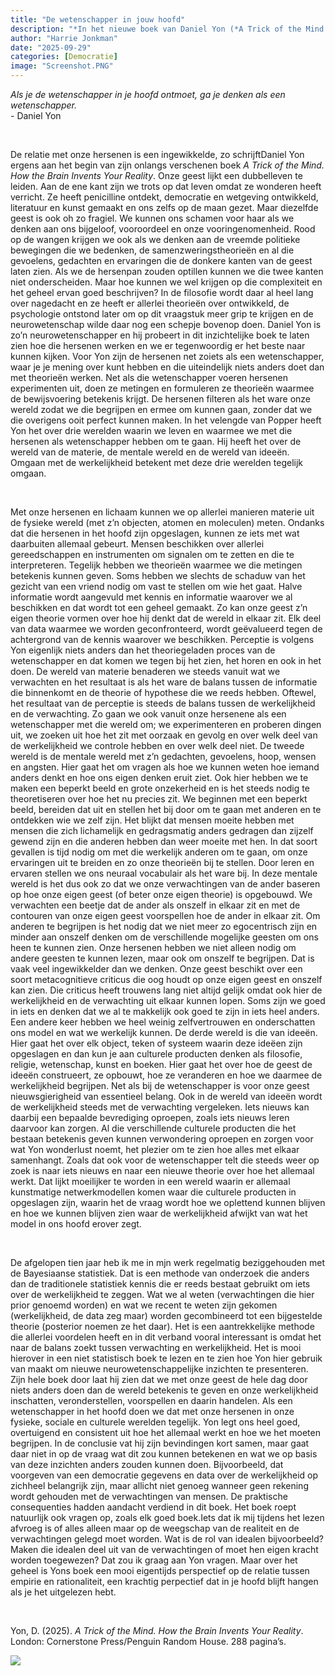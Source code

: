 ```yaml
---
title: "De wetenschapper in jouw hoofd"
description: "*In het nieuwe boek van Daniel Yon (*A Trick of the Mind. How the Brain Invents Your Reality*) laat hij zien hoe onze hersenen werken en hoe we die moeten begrijpen. De hersenen ziet Yon als een wetenschapper die daar in ons hoofd zit opgesloten. Deze hersenen zetten datgene wat hij in de werkelijkheid tegenkomt af tegen dat wat hij ervan verwacht. Zo gaan ze als een wetenschapper te werk in de wereld van de materie, in de mentale wereld en de wereld van ideeën. Een Bayesiaanse wetenschapper wel te verstaan, die naar de balans tussen beide elementen zoekt." 
author: "Harrie Jonkman"
date: "2025-09-29"
categories: [Democratie]
image: "Screenshot.PNG"
---
```


*Als je de wetenschapper in je hoofd ontmoet, ga je denken als een wetenschapper.*\
- Daniel Yon

<br>

De relatie met onze hersenen is een ingewikkelde, zo schrijftDaniel Yon ergens aan het begin van zijn onlangs verschenen boek *A Trick of the Mind. How the Brain Invents Your Reality*. Onze geest lijkt een dubbelleven te leiden. Aan de ene kant zijn we trots op dat leven omdat ze wonderen heeft verricht. Ze heeft penicilline ontdekt, democratie en wetgeving ontwikkeld, literatuur en kunst gemaakt en ons zelfs op de maan gezet. Maar diezelfde geest is ook oh zo fragiel. We kunnen ons schamen voor haar als we denken aan ons bijgeloof, vooroordeel en onze vooringenomenheid. Rood op de wangen krijgen we ook als we denken aan de vreemde politieke bewegingen die we bedenken, de samenzweringstheorieën en al die gevoelens, gedachten en ervaringen die de donkere kanten van de geest laten zien. Als we de hersenpan zouden optillen kunnen we die twee kanten niet onderscheiden. Maar hoe kunnen we wel krijgen op die complexiteit en het geheel ervan goed beschrijven? In de filosofie wordt daar al heel lang over nagedacht en ze heeft er allerlei theorieën over ontwikkeld, de psychologie ontstond later om op dit vraagstuk meer grip te krijgen en de neurowetenschap wilde daar nog een schepje bovenop doen. Daniel Yon is zo’n neurowetenschapper en hij probeert in dit inzichtelijke boek te laten zien hoe die hersenen werken en we er tegenwoordig er het beste naar kunnen kijken. Voor Yon zijn de hersenen net zoiets als een wetenschapper, waar je je mening over kunt hebben en die uiteindelijk niets anders doet dan met theorieën werken. Net als die wetenschapper voeren hersenen experimenten uit, doen ze metingen en formuleren ze theorieën waarmee de bewijsvoering betekenis krijgt. De hersenen filteren als het ware onze wereld zodat we die begrijpen en ermee om kunnen gaan, zonder dat we die overigens ooit perfect kunnen maken. In het velengde van Popper heeft Yon het over drie werelden waarin we leven en waarmee we met die hersenen als wetenschapper hebben om te gaan. Hij heeft het over de wereld van de materie, de mentale wereld en de wereld van ideeën. Omgaan met de werkelijkheid betekent met deze drie werelden tegelijk omgaan.

<br>

Met onze hersenen en lichaam kunnen we op allerlei manieren materie uit de fysieke wereld (met z’n objecten, atomen en moleculen) meten. Ondanks dat die hersenen in het hoofd zijn opgeslagen, kunnen ze iets met wat daarbuiten allemaal gebeurt. Mensen beschikken over allerlei gereedschappen en instrumenten om signalen om te zetten en die te interpreteren. Tegelijk hebben we theorieën waarmee we die metingen betekenis kunnen geven. Soms hebben we slechts de schaduw van het gezicht van een vriend nodig om vast te stellen om wie het gaat. Halve informatie wordt aangevuld met kennis en informatie waarover we al beschikken en dat wordt tot een geheel gemaakt. Zo kan onze geest z’n eigen theorie vormen over hoe hij denkt dat de wereld in elkaar zit. Elk deel van data waarmee we worden geconfronteerd, wordt geëvalueerd tegen de achtergrond van de kennis waarover we beschikken. Perceptie is volgens Yon eigenlijk niets anders dan het theoriegeladen proces van de wetenschapper en dat komen we tegen bij het zien, het horen en ook in het doen. De wereld van materie benaderen we steeds vanuit wat we verwachten en het resultaat is als het ware de balans tussen de informatie die binnenkomt en de theorie of hypothese die we reeds hebben. Oftewel, het resultaat van de perceptie is steeds de balans tussen de werkelijkheid en de verwachting. Zo gaan we ook vanuit onze hersenene als een wetenschapper met die wereld om; we experimenteren en proberen dingen uit, we zoeken uit hoe het zit met oorzaak en gevolg en over welk deel van de werkelijkheid we controle hebben en over welk deel niet. De tweede wereld is de mentale wereld met z’n gedachten, gevoelens, hoop, wensen en angsten. Hier gaat het om vragen als hoe we kunnen weten hoe iemand anders denkt en hoe ons eigen denken eruit ziet. Ook hier hebben we te maken een beperkt beeld en grote onzekerheid en is het steeds nodig te theoretiseren over hoe het nu precies zit. We beginnen met een beperkt beeld, bereiden dat uit en stellen het bij door om te gaan met anderen en te ontdekken wie we zelf zijn. Het blijkt dat mensen moeite hebben met mensen die zich lichamelijk en gedragsmatig anders gedragen dan zijzelf gewend zijn en die anderen hebben dan weer moeite met hen. In dat soort gevallen is tijd nodig om met die werkelijk anderen om te gaan, om onze ervaringen uit te breiden en zo onze theorieën bij te stellen. Door leren en ervaren stellen we ons neuraal vocabulair als het ware bij. In deze mentale wereld is het dus ook zo dat we onze verwachtingen van de ander baseren op hoe onze eigen geest (of beter onze eigen theorie) is opgebouwd. We verwachten een beetje dat de ander als onszelf in elkaar zit en met de contouren van onze eigen geest voorspellen hoe de ander in elkaar zit. Om anderen te begrijpen is het nodig dat we niet meer zo egocentrisch zijn en minder aan onszelf denken om de verschillende mogelijke geesten om ons heen te kunnen zien. Onze hersenen hebben we niet alleen nodig om andere geesten te kunnen lezen, maar ook om onszelf te begrijpen. Dat is vaak veel ingewikkelder dan we denken. Onze geest beschikt over een soort metacognitieve criticus die oog houdt op onze eigen geest en onszelf kan zien. Die criticus heeft trouwens lang niet altijd gelijk omdat ook hier de werkelijkheid en de verwachting uit elkaar kunnen lopen. Soms zijn we goed in iets en denken dat we al te makkelijk ook goed te zijn in iets heel anders. Een andere keer hebben we heel weinig zelfvertrouwen en onderschatten ons model en wat we werkelijk kunnen. De derde wereld is die van ideeën. Hier gaat het over elk object, teken of systeem waarin deze ideëen zijn opgeslagen en dan kun je aan culturele producten denken als filosofie, religie, wetenschap, kunst en boeken. Hier gaat het over hoe de geest de ideeën construeert, ze opbouwt, hoe ze veranderen en hoe we daarmee de werkelijkheid begrijpen. Net als bij de wetenschapper is voor onze geest nieuwsgierigheid van essentieel belang. Ook in de wereld van ideeën wordt de werkelijkheid steeds met de verwachting vergeleken. Iets nieuws kan daarbij een bepaalde bevrediging oproepen, zoals iets nieuws leren daarvoor kan zorgen. Al die verschillende culturele producten die het bestaan betekenis geven kunnen verwondering oproepen en zorgen voor wat Yon wonderlust noemt, het plezier om te zien hoe alles met elkaar samenhangt. Zoals dat ook voor de wetenschapper telt die steeds weer op zoek is naar iets nieuws en naar een nieuwe theorie over hoe het allemaal werkt. Dat lijkt moeilijker te worden in een wereld waarin er allemaal kunstmatige netwerkmodellen komen waar die culturele producten in opgeslagen zijn, waarin het de vraag wordt hoe we oplettend kunnen blijven en hoe we kunnen blijven zien waar de werkelijkheid afwijkt van wat het model in ons hoofd erover zegt.

<br>

De afgelopen tien jaar heb ik me in mjn werk regelmatig beziggehouden met de Bayesiaanse statistiek. Dat is een methode van onderzoek die anders dan de traditionele statistiek kennis die er reeds bestaat gebruikt om iets over de werkelijkheid te zeggen. Wat we al weten (verwachtingen die hier prior genoemd worden) en wat we recent te weten zijn gekomen (werkelijkheid, de data zeg maar) worden gecombineerd tot een bijgestelde theorie (posterior noemen ze het daar). Het is een aantrekkelijke methode die allerlei voordelen heeft en in dit verband vooral interessant is omdat het naar de balans zoekt tussen verwachting en werkelijkheid. Het is mooi hierover in een niet statistisch boek te lezen en te zien hoe Yon hier gebruik van maakt om nieuwe neurowetenschappelijke inzichten te presenteren. Zijn hele boek door laat hij zien dat we met onze geest de hele dag door niets anders doen dan de wereld betekenis te geven en onze werkelijkheid inschatten, veronderstellen, voorspellen en daarin handelen. Als een wetenschapper in het hoofd doen we dat met onze hersenen in onze fysieke, sociale en culturele werelden tegelijk. Yon legt ons heel goed, overtuigend en consistent uit hoe het allemaal werkt en hoe we het moeten begrijpen. In de conclusie vat hij zijn bevindingen kort samen, maar gaat daar niet in op de vraag wat dit zou kunnen betekenen en wat we op basis van deze inzichten anders zouden kunnen doen. Bijvoorbeeld, dat voorgeven van een democratie gegevens en data over de werkelijkheid op zichheel belangrijk zijn, maar allicht niet genoeg wanneer geen rekening wordt gehouden met de verwachtingen van mensen. De praktische consequenties hadden aandacht verdiend in dit boek. Het boek roept natuurlijk ook vragen op, zoals elk goed boek.Iets dat ik mij tijdens het lezen afvroeg is of alles alleen maar op de weegschap van de realiteit en de verwachtingen gelegd moet worden. Wat is de rol van idealen bijvoorbeeld? Maken die idealen deel uit van de verwachtingen of moet hen eigen kracht worden toegewezen? Dat zou ik graag aan Yon vragen. Maar over het geheel is Yons boek een mooi eigentijds perspectief op de relatie tussen empirie en rationaliteit, een krachtig perpectief dat in je hoofd blijft hangen als je het uitgelezen hebt.

<br>

Yon, D. (2025). *A Trick of the Mind. How the Brain Invents Your Reality*. London: Cornerstone Press/Penguin Random House. 288 pagina’s.

![](Screenshot.png)
